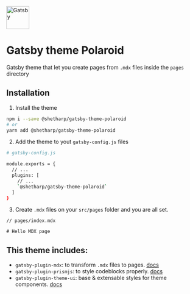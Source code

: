 
<p css={css({ textAlign: 'center' })}>
<a href="https://www.gatsbyjs.org">
<img alt="Gatsby" src="https://www.gatsbyjs.org/monogram.svg" width="60" />
</a>
</p>

# Gatsby theme Polaroid

Gatsby theme that let you create pages from `.mdx` files inside the `pages` directory

## Installation

1. Install the theme

```bash
npm i --save @shetharp/gatsby-theme-polaroid
# or
yarn add @shetharp/gatsby-theme-polaroid
```

2. Add the theme to yout `gatsby-config.js` files

```bash
# gatsby-config.js

module.exports = {
  // ...
  plugins: [
    // ...
    `@shetharp/gatsby-theme-polaroid`
  ]
}
```

3. Create `.mdx` files on your `src/pages` folder and you are all set.

```
// pages/index.mdx

# Hello MDX page

```

## This theme includes:

- `gatsby-plugin-mdx`: to transform `.mdx` files to pages. [docs](https://www.gatsbyjs.org/packages/gatsby-plugin-mdx/)
- `gatsby-plugin-prismjs`: to style codeblocks properly. [docs](https://www.gatsbyjs.org/packages/gatsby-remark-prismjs/)
- `gatsby-plugin-theme-ui`: base & extensable styles for theme components. [docs](https://theme-ui.com/gatsby-plugin/)
